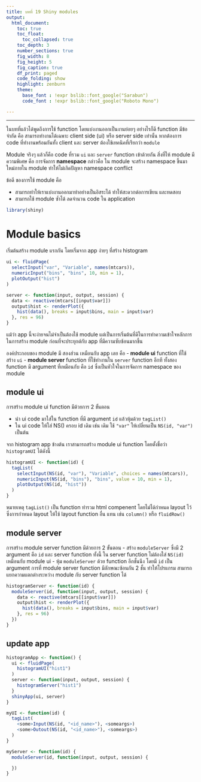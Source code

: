 ```yaml
---
title: บทที่ 19 Shiny modules
output:
  html_document:
    toc: true
    toc_float:
      toc_collapsed: true
    toc_depth: 3
    number_sections: true
    fig_width: 8
    fig_height: 5
    fig_caption: true
    df_print: paged
    code_folding: show
    highlight: zenburn
    theme:
      base_font : !expr bslib::font_google("Sarabun")
      code_font : !expr bslib::font_google("Roboto Mono")

---
```



---
ในบทที่แล้วได้พูดถึงการใช้ function โดยแบ่งงานออกเป็นงานย่อยๆ อย่างไรก็ดี function มีข้อจำกัด คือ สามารถทำงานได้เฉพาะ client side (ui) หรือ server side เท่านั้น หากต้องการ code ที่ทำงานพร้อมกันทั้ง client และ server ต้องใช้เทคนิคที่เรียกว่า `module`

Module จริงๆ แล้วก็คือ code ที่รวม `ui` และ `server` function เข้าด้วยกัน สิ่งที่ให้ module มีความพิเศษ คือ การจัดการ **namespace** กล่าวคือ ใน module จะสร้าง namespace ขึ้นมาใหม่ภายใน module ทำให้ไม่เกิดปัญหา namespace conflict

ข้อดี ของการใช้ module คือ  

- สามารถทำให้เราแบ่งงานออกมาทำอย่างเป็นอิสระได้ ทำให้สะดวกต่อการเขียน และทดสอบ 
- สามารถใช้ module ซ้ำได้ ลดจำนวน code ใน application


```r
library(shiny)
```

# Module basics
เริ่มต้นสร้าง module แรกกัน โดยเริ่มจาก app ง่ายๆ ที่สร้าง histogram
```r
ui <- fluidPage(
  selectInput("var", "Variable", names(mtcars)),
  numericInput("bins", "bins", 10, min = 1),
  plotOutput("hist")
)

server <- function(input, output, session) {
  data <- reactive(mtcars[[input$var]])
  output$hist <- renderPlot({
    hist(data(), breaks = input$bins, main = input$var)
  }, res = 96)
}
```

แม้ว่า app นี้จะง่ายจนไม่จำเป็นต้องใช้ module แต่เป็นการเริ่มต้นที่ดีในการทำความเข้าใจหลักการในการสร้าง module ก่อนที่จะประยุกต์กับ app ที่มีความซับซ้อนมากขึ้น

องค์ประกอบของ module มี สองส่วน เหมือนกับ app เลย คือ
- **module ui**  function ที่ใช้สร้าง `ui`
- **module server**   function ที่ใช้ทำงานใน `server` function อีกที
ทั้งสอง function มี argument ที่เหมือนกับ คือ `id` ซึ่งเป็นหัวใจในการจัดการ namespace ของ module


## module ui 
การสร้าง module ui function มีด้วยการ 2 ขั้นตอน 

- นำ ui code มาใส่ใน function ที่มี argument `id` แล้วหุ้มด้วย `tagList()`
- ใน ui code ให้ใส่ NS() ครอบ id เดิม เช่น เดิม ใช้ `"var"` ให้เปลี่ยนเป็น `NS(id, "var")` เป็นต้น

จาก histogram app ข้างต้น เราสามารถสร้าง module ui function โดยตั้งชื่อว่า `histogramUI` ได้ดังนี้
```r
histogramUI <- function(id) {
  tagList(
    selectInput(NS(id, "var"), "Variable", choices = names(mtcars)),
    numericInput(NS(id, "bins"), "bins", value = 10, min = 1),
    plotOutput(NS(id, "hist"))
  )
}
```
หมายเหตุ `tagList()` เป็น function ทำรวม html compenent โดยไม่ได้กำหนด layout ไว้ ซึ่งการกำหนด layout ให้ใช้ layout function อื่น แทน เช่น `column()` หรือ `fluidRow()`

## module server
การสร้าง module server function มีด้วยการ 2 ขั้นตอน 
- สร้าง `moduleServer` ซึ่งมี 2 argument คือ `id` และ server function ทั้งนี้ ใน server function ไม่ต้องใส่ `NS(id)` เหมือนกับ module ui
- หุ้ม `moduleServer` ด้วย function อีกชั้นนึง โดยมี `id` เป็น argument
การที่ module server function มีลักษณะซ้อนกัน 2 ชั้น ทำให้โปรแกรม สามารถแยกความแตกต่างระหว่าง module กับ server function ได้ 

```r
histogramServer <- function(id) {
  moduleServer(id, function(input, output, session) {
    data <- reactive(mtcars[[input$var]])
    output$hist <- renderPlot({
      hist(data(), breaks = input$bins, main = input$var)
    }, res = 96)
  })
}
```

## update app
```r
histogramApp <- function() {
  ui <- fluidPage(
    histogramUI("hist1")
  )
  server <- function(input, output, session) {
    histogramServer("hist1")
  }
  shinyApp(ui, server)  
}

```

```r
myUI <- function(id) {
  tagList(
    <some>Input(NS(id, "<id_name>"), <someargs>)
    <some>Outout(NS(id, "<id_name>"), <someargs>)
  )
}

myServer <- function(id) {
  moduleServer(id, function(input, output, session) {

  })
}
```
